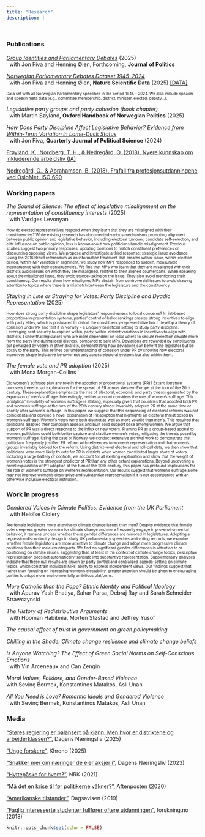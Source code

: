 ```yaml
---
title: "Research"
description: |

---
```



### Publications

[_Group Identities and Parliamentary Debates_][GroupIdentities] (2025)  
&nbsp; with Jon Fiva and Henning Øien, Forthcoming, **Journal of Politics**

[_Norwegian Parliamentary Debates Dataset 1945--2024_][NPD_paper]  
&nbsp; with Jon Fiva and Henning Øien, **Nature Scientific Data** (2025) [[DATA]][NPD]

<font size="1"> Data set with all Norwegian Parliamentary speeches in the period 1945 -- 2024. We also include speaker and speech meta data (e.g., committee membership, district, minister, elected, deputy...). </font> 

_Legislative party groups and party cohesion (book chapter)_  
&nbsp; with Martin Søyland, **Oxford Handbook of Norwegian Politics** (2025)

[_How Does Party Discipline Affect Legislative Behavior? Evidence from Within-Term Variation in Lame-Duck Status_][LameDucks]  
&nbsp; with Jon Fiva, **Quarterly Journal of Political Science** (2024)

[Frøyland, K., Nordberg, T. H., & Nedregård, O. (2018). Nyere kunnskap om inkluderende arbeidsliv (IA)][InkluderendeArbeidsliv]

[Nedregård, O., & Abrahamsen, B. (2018). Frafall fra profesjonsutdanningene ved OsloMet. ISO 690][Frafall]


### Working papers


_The Sound of Silence: The effect of legislative misalignment on the representation of constituency interests_  (2025)  
&nbsp; with Vardges Levonyan

 <font size="1"> How do elected representatives respond when they learn that they are misaligned with their constituencies? While existing research has documented various mechanisms promoting alignment between public opinion and legislative behavior, including electoral turnover, candidate self-selection, and elite influence on public opinion, less is known about how politicians handle misalignment. Previous studies suggest two primary responses: updating positions to match constituent preferences or discounting opposing views. We propose and investigate a third response: strategic issue avoidance. Using the 2016 Brexit referendum as an information treatment that creates within-issue, within-election period, within-MP variation in alignment, we study how MPs responded to sudden, measurable incongruence with their constituencies. We find that MPs who learn that they are misaligned with their districts avoid issues on which they are misaligned, relative to their aligned counterparts. When speaking about the misaligned issue, they avoid stance-taking on the issue. They also avoid mentioning their constituency. Our results show how misaligned MPs abstain from controversial issues to avoid drawing attention to topics where there is a mismatch between the legislature and the constituency. </font> 


_Staying in Line or Straying for Votes: Party Discipline and Dyadic Representation_ (2025)  

<font size="1"> How does strong party discipline shape legislators' responsiveness to local concerns? In list-based proportional representation systems, parties' control of ballot rankings creates strong incentives to align with party elites, which is postulated to distort the constituency-representative link. I develop a theory of cohesion under PR and test it in Norway -- a uniquely beneficial setting to study party discipline. Leveraging seat security to capture within-party, within-district variations in incentives to align with districts, I show that legislators who are more dependent on local voters to secure reelection deviate more from the party line during local distress, compared to safe MPs. Deviations are rewarded by constituents but penalized by voters in other districts, demonstrating how deviations can benefit the legislator but be costly to the party. This refines our understanding of cohesion under PR by showing how electoral incentives shape legislative behavior not only across electoral systems but also within them. </font> 



_The female vote and PR adoption_  (2025)   
&nbsp; with Mona Morgan-Collins

 <font size="1"> Did women’s suffrage play any role in the adoption of proportional systems (PR)?
Extant literature uncovers three broad explanations for the spread of PR across Western
Europe at the turn of the 20th century. These explanations emphasize the rise of
electoral, economic and party threats generated by the expansion of men’s suffrage.
Interestingly, neither account considers the role of women’s suffrage. This ‘analytical’
invisibility of women’s suffrage is striking, especially given that countries that adopted
both PR and women’s suffrage at the turn of the 20th century almost invariably adopted
PR at the same time or shortly after women’s suffrage.
In this paper, we suggest that this sequencing of electoral reforms was not coincidental
and develop a novel explanation of PR adoption that highlights an electoral threat
posed by women’s suffrage. Women’s votes were both distinct as well as more volatile
than men’s. This required that politicians adapted their campaign appeals and built
solid support base among women. We argue that support of PR was a direct response
to the influx of new voters. Framing PR as a group-based appeal to women, politicians
could both better capture and stabilize women’s votes, mitigating the threats posed by
women’s suffrage.
Using the case of Norway, we conduct extensive archival work to demonstrate that politicians frequently justified
PR reform with references to women’s representation and that women’s groups invariably
lobbied for the reform. Using district-level electoral and roll-call data, we then
show that politicians were more likely to vote for PR in districts when women constituted
larger share of voters. Including a large battery of controls, we account for
all existing explanation and show that the weight of women’s votes is the strongest
predictor of PR than any other extant explanations.
Beyond uncovering a novel explanation of PR adoption at the turn of the 20th century,
this paper has profound implications for the role of women’s suffrage on women’s
representation. Our results suggest that women’s suffrage alone may not improve
women’s descriptive and substantive representation if it is not accompanied with an
otherwise inclusive electoral institution.  </font> 
 
	
### Work in progress


_Gendered Voices in Climate Politics: Evidence from the UK Parliament_  
&nbsp; with Heloïse Clolery  

 <font size="1">Are female legislators more attentive to climate change issues than men? Despite evidence that female voters express greater concern for climate change and more frequently engage in pro-environmental behavior, it remains unclear whether these gender differences are mirrored in legislatures. Adopting a regression discontinuity design to study UK parliamentary speeches and voting records, we examine whether female legislators are more attentive to climate change and adopt more progressive climate positions than their male counterparts. We find no significant gender differences in attention to or positioning on climate issues, suggesting that, at least in the context of climate change topics, descriptive representation does not automatically translate into substantive representation. Supplementary analyses indicate that these null results are driven by party control and centralized agenda-setting on climate topics, which constrain individual MPs’ ability to express independent views. Our findings suggest that, rather than focusing on increasing women’s electability, greater attention should be given to encouraging parties to adopt more environmentally ambitious platforms. </font> 

_More Catholic than the Pope? Ethnic Identity and Political Ideology_  
&nbsp; with Apurav Yash Bhatiya, Sahar Parsa, Debraj Ray and Sarah Schneider-Strawczynski

_The History of Redistributive Arguments_  
&nbsp; with Hooman Habibnia, Morten Støstad and Jeffrey Yusof

_The causal effect of trust in government on green policymaking_  

_Chilling in the Shade: Climate change resilience and climate change beliefs_  

_Is Anyone Watching? The Effect of Green Social Norms on Self-Conscious Emotions_  
&nbsp; with Vin Arceneaux and Can Zengin

_Moral Values, Folklore, and Gender-Based Violence_   
with Sevinç Bermek, Konstantinos Matakos, Asli Unan

_All You Need is Love? Romantic Ideals and Gendered Violence_   
&nbsp; with Sevinç Bermek, Konstantinos Matakos, Asli Unan


### Media

["Støres regjering er balansert på kjønn. Men hvor er distriktene og arbeiderklassen?"][arbeiderklasse_regjering], Dagens Næringsliv (2025)

["Unge forskere"][unge_forskere], Khrono (2025) 

["Snakker mer om næringer de eier aksjer i"][aksjer], Dagens Næringsliv (2023)

["Hyttepåske for hvem?"][hyttepaaske], NRK (2021)

["Må det en krise til før politikerne våkner?"][krise], Aftenposten (2020)

["Amerikanske tilstander"][amerikanske_tilstander], Dagsavisen (2019)

["Faglig interesserte studenter fullfører oftere utdanningen"][faglig_interessert], forskning.no (2018)

[arbeiderklasse_regjering]: https://www.dn.no/innlegg/politikk/mangfold/forskning/god-kjonnsbalanse-men-hvor-er-distriktene-og-arbeiderklassen/2-1-1785596?zephr_sso_ott=lYArEf

[unge_forskere]: https://www.khrono.no/hun-er-postdoktor-ved-sciences-po-tjener-mindre-enn-som-stipendiat-i-norge/943938

[NPD_paper]: https://rdcu.be/d5o0G

[NPD]: https://www.dropbox.com/scl/fi/nibtll2du282lx1zk982m/NPD_v1.zip?rlkey=lrjlw62mytavv4hqndr2v9bqe&st=twatcjx6&dl=0

[StayingInLine1]: https://www.dropbox.com/scl/fi/ciaumjg80o4bvizgt3edm/StayingInLine.pdf?rlkey=gszm2arcbbl2uu1rxidjseehv&st=jsatm1cw&dl=0

[ChillingInTheShade]: https://www.dropbox.com/scl/fi/yj2dok5qm0ntkfuv67c3g/ChillingInTheShade.pdf?rlkey=t6qceyv59xm3nymnbfdq051y6&dl=0

[aksjer]: https://www.dn.no/innlegg/politikk/investeringer/aksjer/snakker-mer-om-naringer-de-eier-aksjer-i/2-1-1519931

[SpeechIsSilver]: https://www.dropbox.com/s/7gq0t8xe68gbqlo/SpeechIsSilver.pdf?dl=0

[LameDucks]: https://www.nowpublishers.com/article/Details/QJPS-22094
[GroupIdentities]: https://www.dropbox.com/scl/fi/vtz1akapvf1ukwcd5xu7f/JoP_2025.pdf?rlkey=c5u1pjvppm72pkzyueo7br0uj&st=r0g46prb&dl=0

[Frafall]: https://oda.oslomet.no/oda-xmlui/handle/20.500.12199/3013
[InkluderendeArbeidsliv]: https://www.regjeringen.no/no/dokumenter/nyere-kunnskap-om-inkluderende-arbeidsliv-ia/id2628425/


[hyttepaaske]: https://www.nrk.no/ytring/hyttepaske-for-hvem_-1.15418469
[krise]: https://www.aftenposten.no/meninger/kronikk/i/50gQGb/maa-det-en-krise-til-foer-politikerne-vaakner-jon-h-fiva-og-oda-nedregaard
[amerikanske_tilstander]: https://www.dagsavisen.no/debatt/2019/12/10/amerikanske-tilstander/
[faglig_interessert]: https://forskning.no/oslomet-skole-og-utdanning-partner/faglig-interesserte-studenter-fullforer-oftere-utdanningen/1231170
```r
knitr::opts_chunk$set(echo = FALSE)


```
